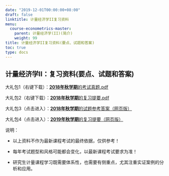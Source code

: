 ```yaml
---
date: "2019-12-01T00:00:00+08:00"
draft: false
linktitle: 计量经济学II复习资料
menu:
  course-econometrics-master:
    parent: 计量经济学(II)(简介)
    weight: 99
title: 计量经济学II复习资料(要点、试题和答案)
toc: true
type: docs
---
```


## 计量经济学II：复习资料(要点、试题和答案)


大礼包1（右键下载）：[**2018年秋学期**的考试真题.pdf](/course-econometrics-master/material/ecno-master-2018-2019-fall-out-2019.1.8.pdf) 


大礼包2（右键下载）：[**2018年秋学期**的复习提要.pdf](/course-econometrics-master/material/ecno-master-2018-2019-fall-note-2019.1.4.pdf) 


大礼包3（点击进入）：[**2018年秋学期**的试题参考答案（网页版）](/course-econometrics-master/ecno-master-2018-2019-fall.html) 

大礼包4（点击进入）：[**2019年秋学期**的复习提要（网页版）](/course-econometrics-master/ecno-master-2019-fall--note.html) 


说明：

- 以上资料不作为最新课程考试的最终依据，仅供参考！

- 每年考试题型和风格可能都会变化，以最新课程考试要求为准！

- 研究生计量课程学习既需要体系性，也需要有侧重点，尤其注重实证案例的分析和应用。
